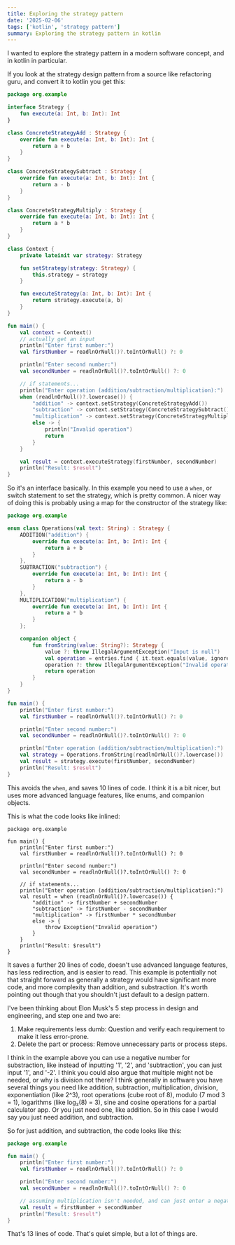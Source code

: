 ```yaml
---
title: Exploring the strategy pattern
date: '2025-02-06'
tags: ['kotlin', 'strategy pattern']
summary: Exploring the strategy pattern in kotlin
---
```


I wanted to explore the strategy pattern in a modern software concept, and in kotlin in particular.

If you look at the strategy design pattern from a source like refactoring guru, and convert it to kotlin you get this:

```kotlin
package org.example

interface Strategy {
    fun execute(a: Int, b: Int): Int
}

class ConcreteStrategyAdd : Strategy {
    override fun execute(a: Int, b: Int): Int {
        return a + b
    }
}

class ConcreteStrategySubtract : Strategy {
    override fun execute(a: Int, b: Int): Int {
        return a - b
    }
}

class ConcreteStrategyMultiply : Strategy {
    override fun execute(a: Int, b: Int): Int {
        return a * b
    }
}

class Context {
    private lateinit var strategy: Strategy

    fun setStrategy(strategy: Strategy) {
        this.strategy = strategy
    }

    fun executeStrategy(a: Int, b: Int): Int {
        return strategy.execute(a, b)
    }
}

fun main() {
    val context = Context()
    // actually get an input
    println("Enter first number:")
    val firstNumber = readlnOrNull()?.toIntOrNull() ?: 0

    println("Enter second number:")
    val secondNumber = readlnOrNull()?.toIntOrNull() ?: 0

    // if statements...
    println("Enter operation (addition/subtraction/multiplication):")
    when (readlnOrNull()?.lowercase()) {
        "addition" -> context.setStrategy(ConcreteStrategyAdd())
        "subtraction" -> context.setStrategy(ConcreteStrategySubtract())
        "multiplication" -> context.setStrategy(ConcreteStrategyMultiply())
        else -> {
            println("Invalid operation")
            return
        }
    }

    val result = context.executeStrategy(firstNumber, secondNumber)
    println("Result: $result")
}
```

So it's an interface basically. In this example you need to use a `when`, or switch statement to set the strategy, which is pretty common. A nicer way of doing this is probably using a map for the constructor of the strategy like:

```kotlin
package org.example

enum class Operations(val text: String) : Strategy {
    ADDITION("addition") {
        override fun execute(a: Int, b: Int): Int {
            return a + b
        }
    },
    SUBTRACTION("subtraction") {
        override fun execute(a: Int, b: Int): Int {
            return a - b
        }
    },
    MULTIPLICATION("multiplication") {
        override fun execute(a: Int, b: Int): Int {
            return a * b
        }
    };

    companion object {
        fun fromString(value: String?): Strategy {
            value ?: throw IllegalArgumentException("Input is null")
            val operation = entries.find { it.text.equals(value, ignoreCase = true) }
            operation ?: throw IllegalArgumentException("Invalid operation")
            return operation
        }
    }
}

fun main() {
    println("Enter first number:")
    val firstNumber = readlnOrNull()?.toIntOrNull() ?: 0

    println("Enter second number:")
    val secondNumber = readlnOrNull()?.toIntOrNull() ?: 0

    println("Enter operation (addition/subtraction/multiplication):")
    val strategy = Operations.fromString(readlnOrNull()?.lowercase())
    val result = strategy.execute(firstNumber, secondNumber)
    println("Result: $result")
}
```

This avoids the `when`, and saves 10 lines of code. I think it is a bit nicer, but uses more advanced language features, like enums, and companion objects.

This is what the code looks like inlined:

```
package org.example

fun main() {
    println("Enter first number:")
    val firstNumber = readlnOrNull()?.toIntOrNull() ?: 0

    println("Enter second number:")
    val secondNumber = readlnOrNull()?.toIntOrNull() ?: 0

    // if statements...
    println("Enter operation (addition/subtraction/multiplication):")
    val result = when (readlnOrNull()?.lowercase()) {
        "addition" -> firstNumber + secondNumber
        "subtraction" -> firstNumber - secondNumber
        "multiplication" -> firstNumber * secondNumber
        else -> {
            throw Exception("Invalid operation")
        }
    }
    println("Result: $result")
}
```

It saves a further 20 lines of code, doesn't use advanced language features, has less redirection, and is easier to read. This example is potentially not that straight forward as generally a strategy would have significant more code, and more complexity than addition, and substraction. It's worth pointing out though that you shouldn't just default to a design pattern.

I've been thinking about Elon Musk's 5 step process in design and engineering, and step one and two are:

1. Make requirements less dumb: Question and verify each requirement to make it less error-prone.
2. Delete the part or process: Remove unnecessary parts or process steps.

I think in the example above you can use a negative number for substraction, like instead of inputting '1', '2', and 'subtraction', you can just input '1', and '-2'. I think you could also argue that multiple might not be needed, or why is division not there? I think generally in software you have several things you need like addition, subtraction, multiplication, division, exponentiation (like 2^3), root operations (cube root of 8), modulo (7 mod 3 = 1), logarithms (like log₂(8) = 3), sine and cosine operations for a partial calculator app. Or you just need one, like addition. So in this case I would say you just need addition, and subtraction.

So for just addition, and subtraction, the code looks like this:

```kotlin
package org.example

fun main() {
    println("Enter first number:")
    val firstNumber = readlnOrNull()?.toIntOrNull() ?: 0

    println("Enter second number:")
    val secondNumber = readlnOrNull()?.toIntOrNull() ?: 0

    // assuming multiplication isn't needed, and can just enter a negative number for subtraction
    val result = firstNumber + secondNumber
    println("Result: $result")
}
```

That's 13 lines of code. That's quiet simple, but a lot of things are.
